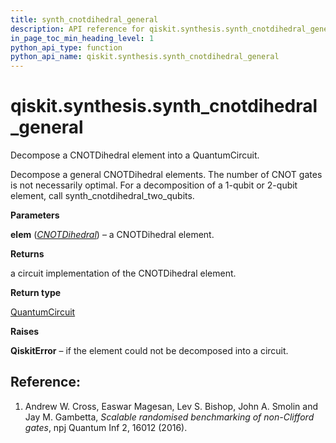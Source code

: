 ```yaml
---
title: synth_cnotdihedral_general
description: API reference for qiskit.synthesis.synth_cnotdihedral_general
in_page_toc_min_heading_level: 1
python_api_type: function
python_api_name: qiskit.synthesis.synth_cnotdihedral_general
---
```


<span id="qiskit-synthesis-synth-cnotdihedral-general" />

# qiskit.synthesis.synth\_cnotdihedral\_general

<Function id="qiskit.synthesis.synth_cnotdihedral_general" name="synth_cnotdihedral_general" isDedicatedPage={true} github="https://github.com/qiskit/qiskit/tree/stable/0.24/qiskit/synthesis/cnotdihedral/cnotdihedral_decompose_general.py" signature="synth_cnotdihedral_general(elem)">
  Decompose a CNOTDihedral element into a QuantumCircuit.

  Decompose a general CNOTDihedral elements. The number of CNOT gates is not necessarily optimal. For a decomposition of a 1-qubit or 2-qubit element, call synth\_cnotdihedral\_two\_qubits.

  **Parameters**

  **elem** ([*CNOTDihedral*](qiskit.quantum_info.CNOTDihedral "qiskit.quantum_info.CNOTDihedral")) – a CNOTDihedral element.

  **Returns**

  a circuit implementation of the CNOTDihedral element.

  **Return type**

  [QuantumCircuit](qiskit.circuit.QuantumCircuit "qiskit.circuit.QuantumCircuit")

  **Raises**

  **QiskitError** – if the element could not be decomposed into a circuit.

  ## Reference:

  1.  Andrew W. Cross, Easwar Magesan, Lev S. Bishop, John A. Smolin and Jay M. Gambetta, *Scalable randomised benchmarking of non-Clifford gates*, npj Quantum Inf 2, 16012 (2016).
</Function>

